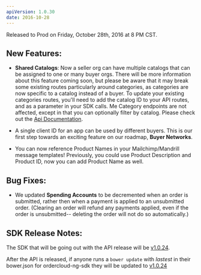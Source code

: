 ```yaml
---
apiVersion: 1.0.30
date: 2016-10-28
---
```


Released to Prod on Friday, October 28th, 2016 at 8 PM CST.

## New Features:

- **Shared Catalogs**: Now a seller org can have multiple catalogs that can be assigned to one or many buyer orgs. There will be more information about this feature coming soon, but please be aware that it may break some existing routes particularly around categories, as categories are now specific to a catalog instead of a buyer. To update your existing categories routes, you'll need to add the catalog ID to your API routes, and as a parameter in your SDK calls. Me Category endpoints are not affected, except in that you can optionally filter by catalog. Please check out the [Api Documentation](/guides/base-use-cases/implement-shared-catalogs).

- A single client ID for an app can be used by different buyers. This is our first step towards an exciting feature on our roadmap, **Buyer Networks**.

- You can now reference Product Names in your Mailchimp/Mandrill message templates! Previously, you could use Product Description and Product ID, now you can add Product Name as well.

## Bug Fixes:

- We updated **Spending Accounts** to be decremented when an order is submitted, rather then when a payment is applied to an unsubmitted order. (Clearing an order will refund any payments applied, even if the order is unsubmitted-- deleting the order will not do so automatically.)

## SDK Release Notes:

The SDK that will be going out with the API release will be [v1.0.24](https://github.com/ordercloud-api/angular-sdk/releases/tag/v1.0.24).

After the API is released, if anyone runs a `bower update` with _lastest_ in their bower.json for ordercloud-ng-sdk they will be updated to [v1.0.24](https://github.com/ordercloud-api/angular-sdk/releases/tag/v1.0.24)
